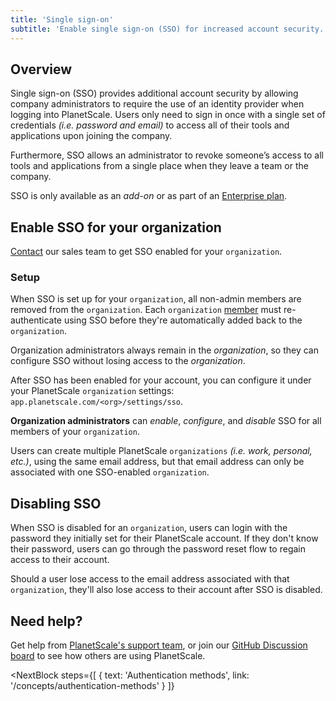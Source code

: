 ```yaml
---
title: 'Single sign-on'
subtitle: 'Enable single sign-on (SSO) for increased account security.'
---
```


## Overview

Single sign-on (SSO) provides additional account security by allowing company administrators to require the use of an identity provider when logging into PlanetScale. Users only need to sign in once with a single set of credentials _(i.e. password and email)_ to access all of their tools and applications upon joining the company.

Furthermore, SSO allows an administrator to revoke someone’s access to all tools and applications from a single place when they leave a team or the company.

<InfoBlock type='note'>
  SSO is only available as an <em>add-on</em> or as part of an
  <a href='https://docs.planetscale.com/concepts/billing#planetscale-plans'>Enterprise plan</a>.
</InfoBlock>

## Enable SSO for your organization

[Contact](https://www.planetscale.com/contact) our sales team to get SSO enabled for your `organization`.

### Setup

When SSO is set up for your `organization`, all non-admin members are removed from the `organization`. Each `organization` [member](https://app.planetscale.com/planetscale/settings/members) must re-authenticate using SSO before they're automatically added back to the `organization`.

<InfoBlock type='note'>
  Organization administrators always remain in the <em>organization</em>, so they can configure SSO without losing
  access to the <em>organization</em>.
</InfoBlock>

After SSO has been enabled for your account, you can configure it under your PlanetScale `organization` settings: `app.planetscale.com/<org>/settings/sso`.

**Organization administrators** can _enable_, _configure_, and _disable_ SSO for all members of your `organization`.

Users can create multiple PlanetScale `organizations` _(i.e. work, personal, etc.)_, using the same email address, but that email address can only be associated with one SSO-enabled `organization`.

## Disabling SSO

When SSO is disabled for an `organization`, users can login with the password they initially set for their PlanetScale account. If they don't know their password, users can go through the password reset flow to regain access to their account.

Should a user lose access to the email address associated with that `organization`, they'll also lose access to their account after SSO is disabled.

## Need help?

Get help from [PlanetScale's support team](https://www.planetscale.com/support), or join our [GitHub Discussion board](https://github.com/planetscale/beta/discussions) to see how others are using PlanetScale.

<NextBlock
  steps={[
    {
      text: 'Authentication methods',
      link: '/concepts/authentication-methods'
    }
  ]}
></NextBlock>
